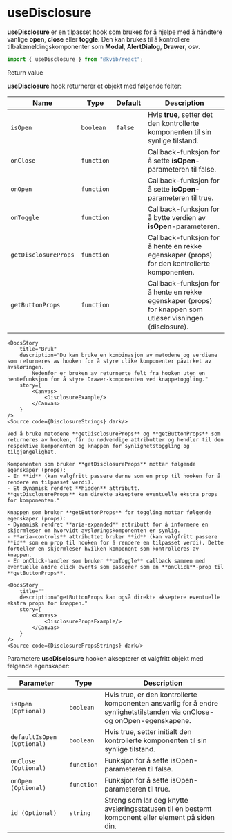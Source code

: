 

<Meta title="Hooks/useDisclosure"/>

# useDisclosure

**useDisclosure** er en tilpasset hook som brukes for å hjelpe med å håndtere vanlige **open**, **close** eller **toggle**. Den kan brukes til å kontrollere tilbakemeldingskomponenter som **Modal**, **AlertDialog**, **Drawer**, osv.

```jsx
import { useDisclosure } from "@kvib/react";
```

<Feedback component="useDisclosure"/>

<DocsHeading light>Return value</DocsHeading>

**useDisclosure** hook returnerer et objekt med følgende felter:
<TableContainer>
    <Table>
        <Thead>
            <Tr>
                <Th>Name</Th>
                <Th>Type</Th>
                <Th>Default</Th>
                <Th>Description</Th>
            </Tr>
        </Thead>
        <Tbody>
            <Tr>
                <Td><code>isOpen</code></Td>
                <Td><code>boolean</code></Td>
                <Td><code>false</code></Td>
                <Td>Hvis **true**, setter det den kontrollerte komponenten til sin synlige tilstand.</Td>
            </Tr>
            <Tr>
                <Td><code>onClose</code></Td>
                <Td><code>function</code></Td>
                <Td><code></code></Td>
                <Td>Callback-funksjon for å sette **isOpen**-parameteren til false.</Td>
            </Tr>
            <Tr>
                <Td><code>onOpen</code></Td>
                <Td><code>function</code></Td>
                <Td><code></code></Td>
                <Td>Callback-funksjon for å sette **isOpen**-parameteren til true.</Td>
            </Tr>
            <Tr>
                <Td><code>onToggle</code></Td>
                <Td><code>function</code></Td>
                <Td><code></code></Td>
                <Td>Callback-funksjon for å bytte verdien av **isOpen**-parameteren.</Td>
            </Tr>
            <Tr>
                <Td><code>getDisclosureProps</code></Td>
                <Td><code>function</code></Td>
                <Td><code></code></Td>
                <Td>Callback-funksjon for å hente en rekke egenskaper (props) for den kontrollerte komponenten.</Td>
            </Tr>
            <Tr>
                <Td><code>getButtonProps</code></Td>
                <Td><code>function</code></Td>
                <Td><code></code></Td>
                <Td>Callback-funksjon for å hente en rekke egenskaper (props) for knappen som utløser visningen (disclosure).</Td>
            </Tr>
        </Tbody>
    </Table>
</TableContainer>


<DocsContainer>

    <DocsStory
        title="Bruk"
        description="Du kan bruke en kombinasjon av metodene og verdiene som returneres av hooken for å styre ulike komponenter påvirket av avsløringen.
            Nedenfor er bruken av returnerte felt fra hooken uten en hentefunksjon for å styre Drawer-komponenten ved knappetoggling."
        story={
            <Canvas>
                <DisclosureExample/>
            </Canvas>
        }
    />
    <Source code={DisclosureStrings} dark/>

    Ved å bruke metodene **getDisclosureProps** og **getButtonProps** som returneres av hooken, får du nødvendige attributter og hendler til den respektive komponenten og knappen for synlighetstoggling og tilgjengelighet.

    Komponenten som bruker **getDisclosureProps** mottar følgende egenskaper (props):
    - En **id** (kan valgfritt passere denne som en prop til hooken for å rendere en tilpasset verdi).
    - Et dynamisk rendret **hidden** attributt.
    **getDisclosureProps** kan direkte akseptere eventuelle ekstra props for komponenten."

    Knappen som bruker **getButtonProps** for toggling mottar følgende egenskaper (props):
    - Dynamisk rendret **aria-expanded** attributt for å informere en skjermleser om hvorvidt avsløringskomponenten er synlig.
    - **aria-controls** attributtet bruker **id** (kan valgfritt passere **id** som en prop til hooken for å rendere en tilpasset verdi). Dette forteller en skjermleser hvilken komponent som kontrolleres av knappen.
    - En onClick-handler som bruker **onToggle** callback sammen med eventuelle andre click events som passerer som en **onClick**-prop til **getButtonProps**.

    <DocsStory
        title=""
        description="getButtonProps kan også direkte akseptere eventuelle ekstra props for knappen."
        story={
            <Canvas>
                <DisclosurePropsExample/>
            </Canvas>
        }
    />
    <Source code={DisclosurePropsStrings} dark/>

</DocsContainer>

<DocsHeading light>Parametere</DocsHeading>
**useDisclosure** hooken aksepterer et valgfritt objekt med følgende egenskaper:

<TableContainer>
    <Table>
        <Thead>
            <Tr>
                <Th>Parameter</Th>
                <Th>Type</Th>
                <Th>Description</Th>
            </Tr>
        </Thead>
        <Tbody>
            <Tr>
                <Td><code>isOpen (Optional)</code></Td>
                <Td><code>boolean</code></Td>
                <Td>Hvis true, er den kontrollerte komponenten ansvarlig for å endre synlighetstilstanden via onClose- og onOpen-egenskapene.</Td>
            </Tr>
            <Tr>
                <Td><code>defaultIsOpen (Optional)</code></Td>
                <Td><code>boolean</code></Td>
                <Td>Hvis true, setter initialt den kontrollerte komponenten til sin synlige tilstand.</Td>
            </Tr>
            <Tr>
                <Td><code>onClose (Optional)</code></Td>
                <Td><code>function</code></Td>
                <Td>Funksjon for å sette isOpen-parameteren til false.</Td>
            </Tr>
            <Tr>
                <Td><code>onOpen (Optional)</code></Td>
                <Td><code>function</code></Td>
                <Td>Funksjon for å sette isOpen-parameteren til true.</Td>
            </Tr>
            <Tr>
                <Td><code>id (Optional)</code></Td>
                <Td><code>string</code></Td>
                <Td>Streng som lar deg knytte avsløringsstatusen til en bestemt komponent eller element på siden din.</Td>
            </Tr>
        </Tbody>
    </Table>
</TableContainer>
